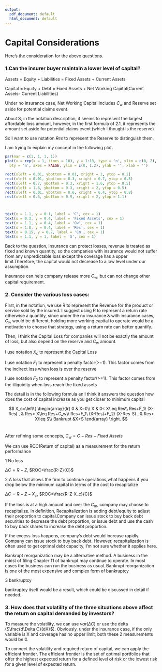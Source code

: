 ```yaml
---
output:
  pdf_document: default
  html_document: default
---
```

<!-- Here are some ideas to consider. As you think through this, it might take you in additional directions. -->
<!-- That's perfectly fine.  -->

<!-- Can the insurer buyer maintain a lower level of capital? -->

<!-- Consider the various loss cases: -->
<!-- 1) No loss -->
<!-- 2) A loss that allows the firm to continue operations.  -->
<!--   how does the cost of capital increase as you get closer to minimum capital -->
<!--   and what happens if you drop below the minimum capital in terms of the cost to recapitalize -->
<!-- 3) bankruptcy -->
<!-- What happens with capital and return on capital in each of these cases? -->

<!-- How does that volatility of the three situations above affect the return on capital demanded by investors? -->

# Capital Considerations

Here's the consideration for the above questions.

### 1.Can the insurer buyer maintain a lower level of capital?

Assets = Equity + Liabilities = Fixed Assets + Current Assets

Capital = Equity + Debt = Fixed Assets + Net Working Capital(Current Assets- Current Liabilities)

Under no insurance case, Net Working Capital includes $C_w$ and Reserve set aside for potential claims event.

About S, in the notation description, it seems to represent the largest affordable loss amount, however, in the first formula of 2.1, it represents the amount set aside for potential claims event (which I thought is the reserve)

So I want to use notation $Res$ to represent the Reserve to distinguish them.

I am trying to explain my concept in the following plot.

```R
par(mar = c(1, 1, 1, 1))
plot(x = rep(x = 1, times = 10), y = 1:10, type = 'n', xlim = c(0, 2),
  bty = 'n', axes = FALSE, ylim = c(0, 1.2), ylab = '', xlab = '')

rect(xleft = 0.01, ybottom = 0.01, xright = 2, ytop = 0.2)
rect(xleft = 0.01, ybottom = 0.3, xright = 0.7, ytop = 0.5)
rect(xleft = 0.7, ybottom = 0.3, xright = 1.6, ytop = 0.5)
rect(xleft = 1.6, ybottom = 0.3, xright = 2, ytop = 0.5)
rect(xleft = 0.01, ybottom = 0.6, xright = 0.4, ytop = 0.8)
rect(xleft = 0.3, ybottom = 0.9, xright = 2, ytop = 1.1)



text(x = 1.1, y = 0.1, label = 'C', cex = 1)
text(x = 0.3, y = 0.4, label = 'Fixed Assets', cex = 1)
text(x = 1.1, y = 0.4, label = 'Cw', cex = 1)
text(x = 1.8, y = 0.4, label = 'Res', cex = 1)
text(x = 0.15, y = 0.7, label = 'Cm', cex = 1)
text(x = 1.1, y = 1, label = 'S', cex = 1)

```

Back to the question, 
Insurance can protect losses, revenue is treated as fixed and known quantity, so the companies with insurance would not suffer from any unpredictable loss except the coverage has a upper limit.Therefore, the capital would not decrease to a low level under our assumption.

Insurance can help company release more $C_w$, but can not change other capital requirement.




### 2. Consider the various loss cases:
First, in the notation, we use R to represent the Revenue for the product or service sold by the insured.
I suggest using R to represent a return rate otherwise a quantity, since under the no insurance & with insurance cases, $C_w$ would be different, holding more working capital to operate would be a motivation to choose that strategy, using a return rate can better quantify.

Then, I think the Capital Loss for companies will not be exactly the amount of loss, but also depend on the reserve and $C_w$ amount.

I use notation $X_c$ to represent the Capital Loss

I use notation $F_1$ to represent a penalty factor(>=1). This factor comes from the indirect loss when loss is over the reserve

I use notation $F_2$ to represent a penalty factor(>=1). This factor comes from the illiquidity when loss reach the fixed assets

The detail is in the following formula an I think it answers the question how does the cost of capital increase as you get closer to minimum capital
\

$$
X_c=\left\{
             \begin{array}{lr}
             0 & X=0\\
             X & 0< X\leq Res\\
             Res+F_1\ (X-Res) , & Res< X\leq Res+C_w\\
             Res+F_1\ (X-Res)+F_2\ (X-Res-S) , & Res< X\leq S\\
             Bankrupt &X>S  
             \end{array}
\right.
$$
\

After refining some concepts, $C_w=C-Res-Fixed\ Assets$

We can use ROC(Return of capital) as a measurement for the return performance

1 No loss

$\Delta C=R-Z$, $ROC=\frac{R-Z}{C}$

2 A loss that allows the firm to continue operations,what happens if you drop below the minimum capital in terms of the cost to recapitalize

$\Delta C=R-Z-X_c$, $ROC=\frac{R-Z-X_c}{C}$

If the loss is at a high amount and over the $C_m$, company may choose to recapitalize.
In definition, Recapitalization is adding debt/equity to adjust their proportion to capital.Company can issue stock to buy back debt securities to decrease the debt proportion, or issue debt and use the cash to buy back shares to increase the debt proportion.

If the excess loss happens, company's debt would increase rapidly. Company can issue stock to buy back debt. However, recapitalization is often used to get optimal debt capacity, I'm not sure whether it applies here.

Bankrupt reorganization may be a alternative method. A business in the midst of filing Chapter 11 of bankrupt may continue to operate. In most cases the business can run the business as usual. Bankrupt reorganization is one of the most expensive and complex form of bankruptcy

3 bankruptcy

bankruptcy itself would be a result, which could be discussed in detail if needed.



### 3. How does that volatility of the three situations above affect the return on capital demanded by investors?

To measure the volatility, we can use $var(\Delta C)$ or use the delta ($\frac{d\Delta C}{dX}$).
Obviously, under the insurance case, if the only variable is X and coverage has no upper limit, both these 2 measurements would be 0.

To connect the volatility and required return of capital, we can apply the efficient frontier. The efficient frontier is the set of optimal portfolios that offer the highest expected return for a defined level of risk or the lowest risk for a given level of expected return. 



